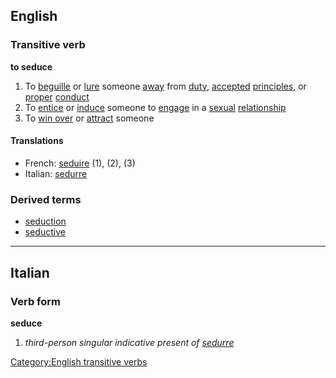 ==English==
===Transitive verb===
'''to seduce'''

#To [[beguille]] or [[lure]] someone [[away]] from [[duty]], [[accept]]ed [[principles]], or [[proper]] [[conduct]]
#To [[entice]] or [[induce]] someone to [[engage]] in a [[sexual]] [[relationship]]
#To [[win over]] or [[attract]] someone

====Translations====
*French: [[seduire]] (1), (2), (3)
*Italian: [[sedurre]]

===Derived terms===
*[[seduction]]
*[[seductive]]
[[Category:English transitive verbs]]

----

==Italian==
===Verb form===
'''seduce'''

# ''third-person singular indicative present of [[sedurre]]''
